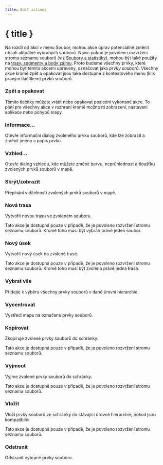 ```yaml
---
title: Edit actions
---
```


<script lang="ts">
</script>

# { title }

Na rozdíl od akcí v menu Soubor, mohou akce úprav potenciálně změnit obsah aktuálně vybraných souborů.
Navíc pokud je povoleno rozvržení stromu seznamu souborů (viz [Soubory a statistiky](../files-and-stats)), mohou být také použity na [trasy, segmenty a body zájmu](../gpx).
Proto budeme všechny prvky, které mohou být těmito akcemi upraveny, označovat jako _prvky souborů_.
Všechny akce kromě zpět a opakovat jsou také dostupné z kontextového menu (klik pravým tlačítkem) prvků souborů.

### <Undo2 size="16" class="inline-block" style="margin-bottom: 2px" /><Redo2 size="16" class="inline-block" style="margin-bottom: 2px" /> Zpět a opakovat

Těmito tlačítky můžete vrátit nebo opakovat poslední vykonané akce.
To platí pro všechny akce v rozhraní kromě možností zobrazení, nastavení aplikace nebo pohybů mapy.

### <Info size="16" class="inline-block" style="margin-bottom: 2px" /> Informace...

Otevře informační dialog zvoleného prvku souborů, kde lze zobrazit a změnit jméno a popis prvku.

### <PaintBucket size="16" class="inline-block" style="margin-bottom: 2px" /> Vzhled...

Otevře dialog vzhledu, kde můžete změnit barvu, neprůhlednost a tloušťku zvolených prvků souborů v mapě.

### <EyeOff size="16" class="inline-block" style="margin-bottom: 2px" /> Skrýt/zobrazit

Přepínání viditelnosti zvolených prvků souborů v mapě.

### <Plus size="16" class="inline-block" style="margin-bottom: 2px" /> Nová trasa

Vytvořit novou trasu ve zvoleném souboru.

<DocsNote>

Tato akce je dostupná pouze v případě, že je povoleno rozvržení stromu seznamu souborů.
Kromě toho musí být vybrán právě jeden soubor.

</DocsNote>

### <Plus size="16" class="inline-block" style="margin-bottom: 2px" /> Nový úsek

Vytvořit nový úsek na zvolené trase.

<DocsNote>

Tato akce je dostupná pouze v případě, že je povoleno rozvržení stromu seznamu souborů.
Kromě toho musí být zvolena právě jedna trasa.

</DocsNote>

### <FileStack size="16" class="inline-block" style="margin-bottom: 2px" /> Vybrat vše

Přidejte k výběru všechny prvky souborů v dané úrovni hierarchie.

### <Maximize size="16" class="inline-block" style="margin-bottom: 2px" /> Vycentrovat

Vystředí mapu na označené prvky souborů.

### <ClipboardCopy size="16" class="inline-block" style="margin-bottom: 2px" /> Kopírovat

Zkopíruje zvolené prvky souborů do schránky.

<DocsNote>

Tato akce je dostupná pouze v případě, že je povoleno rozvržení stromu seznamu souborů.

</DocsNote>

### <Scissors size="16" class="inline-block" style="margin-bottom: 2px" /> Vyjmout

Vyjme zvolené prvky souborů do schránky.

<DocsNote>

Tato akce je dostupná pouze v případě, že je povoleno rozvržení stromu seznamu souborů.

</DocsNote>

### <ClipboardPaste size="16" class="inline-block" style="margin-bottom: 2px" /> Vložit

Vloží prvky souborů ze schránky do stávající úrovně hierarchie, pokud jsou kompatibilní.

<DocsNote>

Tato akce je dostupná pouze v případě, že je povoleno rozvržení stromu seznamu souborů.

</DocsNote>

### <Trash2 size="16" class="inline-block" style="margin-bottom: 2px" /> Odstranit

Odstranit vybrané prvky souboru.
